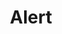 ---
title: Alert
description: An attention-grabbing modal dialog for important content and user responses.
field: Component
---